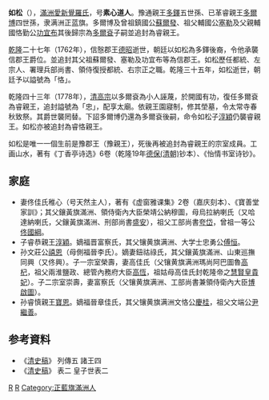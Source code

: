 {{Manchu name|[[爱新觉罗氏|爱新觉罗]]}}
'''如松'''（{{Bd|1737年||1770年}}），[[滿洲|滿洲]][[愛新覺羅氏|愛新覺羅氏]]，号'''素心道人'''。豫通親王[[多鐸|多鐸]]五世孫、已革睿親王[[多爾博|多爾博]]四世孫，隶满洲正蓝旗。多爾博及曾祖鎮國公[[蘇爾發|蘇爾發]]、祖父輔國公[[塞勒|塞勒]]及父親輔國恪勤公[[功宜布|功宜布]]其後歸宗為[[多爾袞|多爾袞]]子嗣並追封為睿親王。

[[乾隆|乾隆]]二十七年（1762年），信慤郡王[[德昭|德昭]]逝世，朝廷以如松為多鐸後裔，令他承襲信郡王爵位。並追封其父祖蘇爾發、塞勒及功宜布等為信郡王。如松歷任都統、左宗人、署理兵部尚書、領侍復授都統、右宗正之職。乾隆三十五年，如松逝世，朝廷予以謚號為「恪」。

乾隆四十三年（1778年），[[清高宗|清高宗]]以多爾袞為小人誣蔑，於開國有功，復任多爾袞為睿親王，追封謚號為「忠」，配享太廟。依親王園寢制，修其塋墓，令太常寺春秋致祭。其爵世襲罔替。下詔多爾博仍還為多爾袞後嗣，命令如松子[[淳穎|淳穎]]仍襲睿親王。如松亦被追封為睿恪親王。

如松是唯一一個生前是豫郡王（豫親王），死後再被追封為睿親王的宗室成員。工画山水，著有《丁香亭诗选》6卷（乾隆19年[[德保_(清朝)|德保(清朝)]]钞本）、《怡情书室诗钞》。

==家庭==
*妻佟佳氏稚心（号天然主人），著有《虚窗雅课集》2卷（嘉庆刻本）、《寶善堂家訓》；其父鑲黃旗滿洲、領侍衛內大臣榮靖公納穆圖，母烏拉納喇氏（又哈達納喇氏，父鑲黃旗滿洲、刑部尚書[[盛安|盛安]]），祖父工部尚書[[夸岱|夸岱]]，曾祖一等公[[佟國綱|佟國綱]]。
*子睿恭親王[[淳穎|淳穎]]。嫡福晋富察氏，其父镶黄旗满洲、大学士忠勇公[[傅恒|傅恒]]。
*孙文莊公[[禧恩|禧恩]]（母側福晉李氏）。嫡妻鈕祜祿氏，其父鑲黃旗滿洲、山東巡撫同興（又佟興）。子一宗室榮壽，妻高佳氏（父镶黄旗满洲瑪尚阿巴圖魯[[高杞|高杞]]，祖父兩淮鹽政、總管內務府大臣[[高恆|高恆]]，祖姑母高佳氏封乾隆帝之[[慧賢皇貴妃|慧賢皇貴妃]]）。子二宗室崇壽，妻富察氏（父镶黄旗满洲、工部尚書兼領侍衛內大臣[[博啟圖|博啟圖]]）。
*孙睿慎親王[[寶恩|寶恩]]。嫡福晉章佳氏，其父镶黄旗满洲文恪公[[慶桂|慶桂]]，祖父文端公[[尹繼善|尹繼善]]。

== 参考資料 ==
* 《[[清史稿|清史稿]]》 列傳五 諸王四
* 《[[清史稿|清史稿]]》 表二 皇子世表二

{{start box}}
{{s-hou|豫親王世系||？||1770年|清太祖世系}}
{{s-roy}}
{{s-before|堂叔公豫慤親王[[德昭|德昭]]}}
{{s-title|[[豫親王|豫郡王]]|1762年－1770年}}
{{s-after|堂叔豫良親王[[修齡|修齡]]}}
{{end box}}

[[Category:睿親王|R]]
[[Category:愛新覺羅氏|R]]
[[Category:正藍旗滿洲人|Category:正藍旗滿洲人]]

{{清朝人物小作品}}